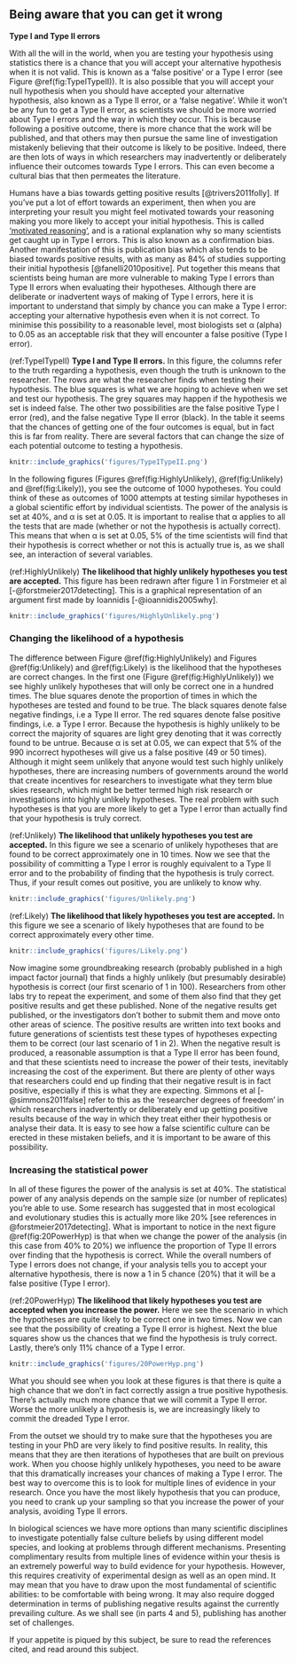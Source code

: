 ## Being aware that you can get it wrong {#TypeI}

**Type I and Type II errors **

With all the will in the world, when you are testing your hypothesis using statistics there is a chance that you will accept your alternative hypothesis when it is not valid. This is known as a ‘false positive’ or a Type I error (see Figure \@ref(fig:TypeITypeII)). It is also possible that you will accept your null hypothesis when you should have accepted your alternative hypothesis, also known as a Type II error, or a ‘false negative’. While it won't be any fun to get a Type II error, as scientists we should be more worried about Type I errors and the way in which they occur. This is because following a positive outcome, there is more chance that the work will be published, and that others may then pursue the same line of investigation mistakenly believing that their outcome is likely to be positive. Indeed, there are then lots of ways in which researchers may inadvertently or deliberately influence their outcomes towards Type I errors. This can even become a cultural bias that then permeates the literature.

Humans have a bias towards getting positive results [@trivers2011folly]. If you’ve put a lot of effort towards an experiment, then when you are interpreting your result you might feel motivated towards your reasoning making you more likely to accept your initial hypothesis. This is called [‘motivated reasoning’](https://youtu.be/w4RLfVxTGH4), and is a rational explanation why so many scientists get caught up in Type I errors. This is also known as a confirmation bias. Another manifestation of this is publication bias which also tends to be biased towards positive results, with as many as 84% of studies supporting their initial hypothesis [@fanelli2010positive]. Put together this means that scientists being human are more vulnerable to making Type I errors than Type II errors when evaluating their hypotheses. Although there are deliberate or inadvertent ways of making of Type I errors, here it is important to understand that simply by chance you can make a Type I error: accepting your alternative hypothesis even when it is not correct. To minimise this possibility to a reasonable level, most biologists set α (alpha) to 0.05 as an acceptable risk that they will encounter a false positive (Type I error).

(ref:TypeITypeII) **Type I and Type II errors.** In this figure, the columns refer to the truth regarding a hypothesis, even though the truth is unknown to the researcher. The rows are what the researcher finds when testing their hypothesis. The blue squares is what we are hoping to achieve when we set and test our hypothesis. The grey squares may happen if the hypothesis we set is indeed false. The other two possibilities are the false positive Type I error (red), and the false negative Type II error (black). In the table it seems that the chances of getting one of the four outcomes is equal, but in fact this is far from reality. There are several factors that can change the size of each potential outcome to testing a hypothesis.
 
```r
knitr::include_graphics('figures/TypeITypeII.png')
```


In the following figures (Figures \@ref(fig:HighlyUnlikely), \@ref(fig:Unlikely) and \@ref(fig:Likely)), you see the outcome of 1000 hypotheses. You could think of these as outcomes of 1000 attempts at testing similar hypotheses in a global scientific effort by individual scientists. The power of the analysis is set at 40%, and α is set at 0.05. It is important to realise that α applies to all the tests that are made (whether or not the hypothesis is actually correct). This means that when α is set at 0.05, 5% of the time scientists will find that their hypothesis is correct whether or not this is actually true is, as we shall see, an interaction of several variables.

(ref:HighlyUnlikely) **The likelihood that highly unlikely hypotheses you test are accepted.** This figure has been redrawn after figure 1 in Forstmeier et al [-@forstmeier2017detecting]. This is a graphical representation of an argument first made by Ioannidis [-@ioannidis2005why]. 


```r
knitr::include_graphics('figures/HighlyUnlikely.png')
```

### Changing the likelihood of a hypothesis

The difference between Figure \@ref(fig:HighlyUnlikely) and Figures \@ref(fig:Unlikely) and \@ref(fig:Likely) is the likelihood that the hypotheses are correct changes. In the first one (Figure \@ref(fig:HighlyUnlikely)) we see highly unlikely hypotheses that will only be correct one in a hundred times. The blue squares denote the proportion of times in which the hypotheses are tested and found to be true. The black squares denote false negative findings, i.e a Type II error. The red squares denote false positive findings, i.e. a Type I error. Because the hypothesis is highly unlikely to be correct the majority of squares are light grey denoting that it was correctly found to be untrue. Because α is set at 0.05, we can expect that 5% of the 990 incorrect hypotheses will give us a false positive (49 or 50 times). Although it might seem unlikely that anyone would test such highly unlikely hypotheses, there are increasing numbers of governments around the world that create incentives for researchers to investigate what they term blue skies research, which might be better termed high risk research or investigations into highly unlikely hypotheses. The real problem with such hypotheses is that you are more likely to get a Type I error than actually find that your hypothesis is truly correct. 

(ref:Unlikely) **The likelihood that unlikely hypotheses you test are accepted.** In this figure we see a scenario of unlikely hypotheses that are found to be correct approximately one in 10 times. Now we see that the possibility of committing a Type I error is roughly equivalent to a Type II error and to the probability of finding that the hypothesis is truly correct. Thus, if your result comes out positive, you are unlikely to know why.

```r
knitr::include_graphics('figures/Unlikely.png')
```


(ref:Likely) **The likelihood that likely hypotheses you test are accepted.** In this figure we see a scenario of likely hypotheses that are found to be correct approximately every other time.

```r
knitr::include_graphics('figures/Likely.png')
```


Now imagine some groundbreaking research (probably published in a high impact factor journal) that finds a highly unlikely (but presumably desirable) hypothesis is correct (our first scenario of 1 in 100). Researchers from other labs try to repeat the experiment, and some of them also find that they get positive results and get these published. None of the negative results get published, or the investigators don’t bother to submit them and move onto other areas of science. The positive results are written into text books and future generations of scientists test these types of hypotheses expecting them to be correct (our last scenario of 1 in 2). When the negative result is produced, a reasonable assumption is that a Type II error has been found, and that these scientists need to increase the power of their tests, inevitably increasing the cost of the experiment. But there are plenty of other ways that researchers could end up finding that their negative result is in fact positive, especially if this is what they are expecting. Simmons et al [-@simmons2011false] refer to this as the ‘researcher degrees of freedom’ in which researchers inadvertently or deliberately end up getting positive results because of the way in which they treat either their hypothesis or analyse their data. It is easy to see how a false scientific culture can be erected in these mistaken beliefs, and it is important to be aware of this possibility.

### Increasing the statistical power

In all of these figures the power of the analysis is set at 40%. The statistical power of any analysis depends on the sample size (or number of replicates) you're able to use. Some research has suggested that in most ecological and evolutionary studies this is actually more like 20% [see references in @forstmeier2017detecting]. What is important to notice in the next figure \@ref(fig:20PowerHyp) is that when we change the power of the analysis (in this case from 40% to 20%) we influence the proportion of Type II errors over finding that the hypothesis is correct. While the overall numbers of Type I errors does not change, if your analysis tells you to accept your alternative hypothesis, there is now a 1 in 5 chance (20%) that it will be a false positive (Type I error).

(ref:20PowerHyp) **The likelihood that likely hypotheses you test are accepted when you increase the power.** Here we see the scenario in which the hypotheses are quite likely to be correct one in two times. Now we can see that the possibility of creating a Type II error is highest. Next the blue squares show us the chances that we find the hypothesis is truly correct. Lastly, there's only 11% chance of a Type I error. 

```r
knitr::include_graphics('figures/20PowerHyp.png')
```


What you should see when you look at these figures is that there is quite a high chance that we don't in fact correctly assign a true positive hypothesis. There's actually much more chance that we will commit a Type II error. Worse the more unlikely a hypothesis is, we are increasingly likely to commit the dreaded Type I error.

From the outset we should try to make sure that the hypotheses you are testing in your PhD are very likely to find positive results. In reality, this means that they are then iterations of hypotheses that are built on previous work. When you choose highly unlikely hypotheses, you need to be aware that this dramatically increases your chances of making a Type I error. The best way to overcome this is to look for multiple lines of evidence in your research. Once you have the most likely hypothesis that you can produce, you need to crank up your sampling so that you increase the power of your analysis, avoiding Type II errors. 

In biological sciences we have more options than many scientific disciplines to investigate potentially false culture beliefs by using different model species, and looking at problems through different mechanisms. Presenting complimentary results from multiple lines of evidence within your thesis is an extremely powerful way to build evidence for your hypothesis. However, this requires creativity of experimental design as well as an open mind. It may mean that you have to draw upon the most fundamental of scientific abilities: to be comfortable with being wrong. It may also require dogged determination in terms of publishing negative results against the currently prevailing culture. As we shall see (in parts 4 and 5), publishing has another set of challenges. 

If your appetite is piqued by this subject, be sure to read the references cited, and read around this subject. 
